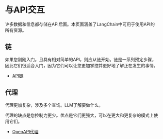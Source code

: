 与API交互
===================================================

许多数据和信息都存储在API后面。本页面涵盖了LangChain中可用于使用API的所有资源。

链
----------------------------------------------

如果您刚刚入门，且具有相对简单的API，则应从链开始。链是一系列预定步骤，因此它们很适合入门，因为它们可以让您更加掌控并更好地了解正在发生的事情。

* [API链](../modules/chains/examples/api)

代理
----------------------------------------------

代理更加复杂，涉及多个查询。LLM了解要做什么。

代理的缺点是您控制力更少。优点是它们更强大，可以在更大和更复杂的模式上使用它们。

* [OpenAPI代理](../modules/agents/toolkits/examples/openapi)